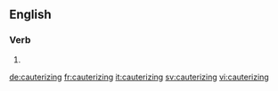 
==English==

===Verb===
{{head|en}}

# {{present participle of|cauterize|lang=en}}

[[de:cauterizing]]
[[fr:cauterizing]]
[[it:cauterizing]]
[[sv:cauterizing]]
[[vi:cauterizing]]